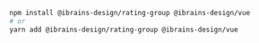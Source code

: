 ```bash
npm install @ibrains-design/rating-group @ibrains-design/vue
# or
yarn add @ibrains-design/rating-group @ibrains-design/vue
```
